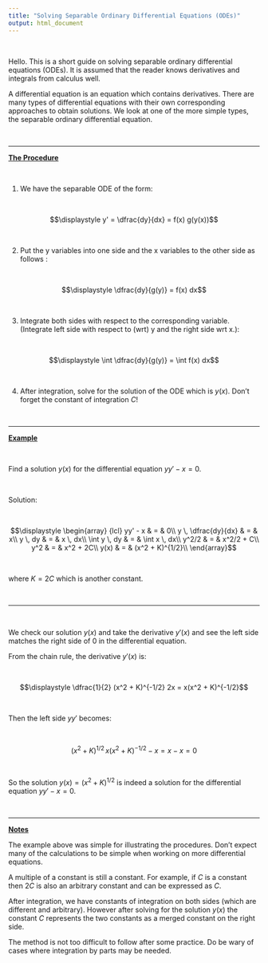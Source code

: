 ```yaml
---
title: "Solving Separable Ordinary Differential Equations (ODEs)"
output: html_document
---
```


&nbsp;

Hello. This is a short guide on solving separable ordinary differential equations (ODEs). It is assumed that the reader knows derivatives and integrals from calculus well.

A differential equation is an equation which contains derivatives. There are many types of differential equations with their own corresponding approaches to obtain solutions. We look at one of the more simple types, the separable ordinary differential equation.

&nbsp;

---

**<u>The Procedure</u>**

&nbsp;

1) We have the separable ODE of the form:

&nbsp;

$$\displaystyle y' = \dfrac{dy}{dx} = f(x) g(y(x))$$

&nbsp;

2) Put the y variables into one side and the x variables to the other side as follows :

&nbsp;

$$\displaystyle \dfrac{dy}{g(y)} = f(x) dx$$

&nbsp;

3) Integrate both sides with respect to the corresponding variable. (Integrate left side with respect to (wrt) y and the right side wrt x.):

&nbsp;

$$\displaystyle \int \dfrac{dy}{g(y)} = \int f(x) dx$$

&nbsp;

4) After integration, solve for the solution of the ODE which is $y(x)$. Don't forget the constant of integration $C$!

&nbsp;

---

**<u>Example</u>**

&nbsp;

Find a solution $y(x)$ for the differential equation $yy' - x =0$.

&nbsp;

Solution:

&nbsp;

$$\displaystyle \begin{array} {lcl} yy' - x & = & 0\\ y \, \dfrac{dy}{dx} & = & x\\ y \, dy & = & x \, dx\\ \int y \, dy & = & \int x \, dx\\ y^2/2 & = & x^2/2 + C\\ y^2 & = & x^2 + 2C\\ y(x) & = & (x^2 + K)^{1/2}\\ \end{array}$$

&nbsp;

where $K = 2C$ which is another constant.

&nbsp;

---

&nbsp;

We check our solution $y(x)$ and take the derivative $y'(x)$ and see the left side matches the right side of 0 in the differential equation.

From the chain rule, the derivative $y'(x)$ is:

&nbsp;

$$\displaystyle \dfrac{1}{2} (x^2 + K)^{-1/2} 2x = x(x^2 + K)^{-1/2}$$

&nbsp;

Then the left side $yy'$ becomes:

&nbsp;

$$\displaystyle (x^2 + K)^{1/2} \, x (x^2 + K)^{-1/2}  - x = x - x = 0$$

&nbsp;

So the solution $y(x) = (x^2 + K)^{1/2}$ is indeed a solution for the differential equation $yy' - x =0$.

&nbsp;

---

**<u>Notes</u>**

The example above was simple for illustrating the procedures. Don't expect many of the calculations to be simple when working on more differential equations.

A multiple of a constant is still a constant. For example, if $C$ is a constant then $2C$ is also an arbitrary constant and can be expressed as $C$.

After integration, we have constants of integration on both sides (which are different and arbitrary). However after solving for the solution $y(x)$ the constant $C$ represents the two constants as a merged constant on the right side.

The method is not too difficult to follow after some practice. Do be wary of cases where integration by parts may be needed.

